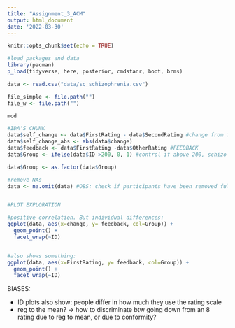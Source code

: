 ```yaml
---
title: "Assignment_3_ACM"
output: html_document
date: '2022-03-30'
---
```


```r
knitr::opts_chunk$set(echo = TRUE)
```


```r
#load packages and data
library(pacman)
p_load(tidyverse, here, posterior, cmdstanr, boot, brms)

data <- read.csv("data/sc_schizophrenia.csv")


```

```r
file_simple <- file.path("")
file_w <- file.path("")

mod


```


```r
#IDA'S CHUNK
data$self_change <- data$FirstRating - data$SecondRating #change from first to second rating
data$self_change_abs <- abs(data$change)
data$feedback <- data$FirstRating -data$OtherRating #FEEDBACK
data$Group <- ifelse(data$ID >200, 0, 1) #control if above 200, schizo if below

data$Group <- as.factor(data$Group)

#remove NAs
data <- na.omit(data) #OBS: check if participants have been removed fully even if only some NAs...


#PLOT EXPLORATION

#positive correlation. But individual differences:
ggplot(data, aes(x=change, y= feedback, col=Group)) +
  geom_point() +
  facet_wrap(~ID)


#also shows something:
ggplot(data, aes(x=FirstRating, y= feedback, col=Group)) +
  geom_point() +
  facet_wrap(~ID)


```


BIASES:

- ID plots also show: people differ in how much they use the rating scale
- reg to the mean? -> how to discriminate btw going down from an 8 rating due to reg to mean, or due to conformity?



